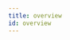 ```yaml
---
title: overview
id: overview
---
```


<!--
The following Github repo contains the chain agnostic dependencies like the
common library, protobuf definitions, and the CLI:

- [switchboard-xyz/core-sdk](https://github.com/switchboard-xyz/core-sdk)
-->

